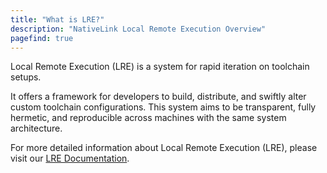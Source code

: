 ```yaml
---
title: "What is LRE?"
description: "NativeLink Local Remote Execution Overview"
pagefind: true
---
```


Local Remote Execution (LRE) is a system for rapid iteration on toolchain setups.

It offers a framework for developers to build, distribute, and swiftly alter
custom toolchain configurations. This system aims to be transparent, fully
hermetic, and reproducible across machines with the same system architecture.

For more detailed information about Local Remote Execution (LRE), please
visit our [LRE Documentation](https://docs.nativelink.com/explanations/lre/).
